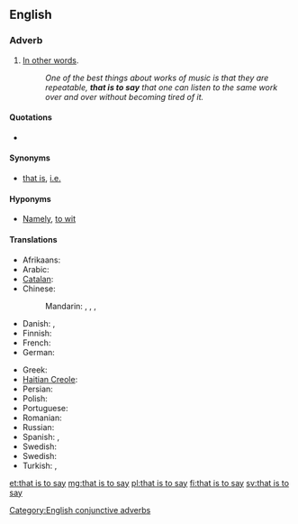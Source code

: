 ==English==

===Adverb===
{{en-adv|-|head=[[that]] [[is]] [[to]] [[say]]}}

# {{context|conjunctive|lang=en}} [[in other words|In other words]]. {{non-gloss definition|Used to introduce a [[clarification]], simplification, or explanation}}
#: ''One of the best things about works of music is that they are repeatable, '''that is to say''' that one can listen to the same work over and over without becoming tired of it.''

====Quotations====
* {{seeCites}}

====Synonyms====
* {{sense|in other words}} [[that is]], [[i.e.]]

====Hyponyms====
* {{sense|in other words}} [[namely|Namely]], [[to wit]]

====Translations====
{{trans-top|in other words}}
* Afrikaans: {{t|af|dit wil sê}}
* Arabic: {{t|ar|يعني|tr=yáʿnī}}
* [[Catalan]]: {{t|ca|és a dir}}
* Chinese:
*: Mandarin: {{t+|cmn|就是說|sc=Hani}}, {{t|cmn|就是说|tr=jiùshìshuō|sc=Hani}}, {{t+|cmn|換句話說|sc=Hani}}, {{t|cmn|换句话说|tr=huànjùhuàshuō|sc=Hani}}
* Danish: {{t|da|det vil sige}}, {{t+|da|dvs.}}
* Finnish: {{t|fi|toisin sanoen}}
* French: {{t+|fr|c'est-à-dire}}
* German: {{t|de|das heißt}}
{{trans-mid}}
* Greek: {{t+|el|δηλαδή|sc=Grek}}
* [[Haitian Creole]]: {{t|ht|sètadi}}
* Persian: {{t+|fa|یعنی|tr=ya'ni}}
* Polish: {{t+|pl|czyli}}
* Portuguese: {{t+|pt|ou seja}}
* Romanian: {{t+|ro|adică}}
* Russian: {{t+|ru|то есть}}
* Spanish: {{t|es|o sea}}, {{t+|es|es decir}}
* Swedish: {{t+|sv|det vill säga}}
* Swedish: {{t+|sv|det vill säga}}
* Turkish: {{t+|tr|yani}}, {{t|tr|başka bir deyişle}}
{{trans-bottom}}

[[Category:English conjunctive adverbs]]

[[et:that is to say]]
[[mg:that is to say]]
[[pl:that is to say]]
[[fi:that is to say]]
[[sv:that is to say]]